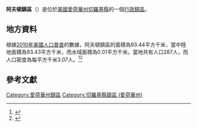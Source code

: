 {{noteTA
|G1=USState
|G2=地名
|G3=Unit
}}
{{Infobox settlement
|official_name            = 阿夫頓鎮區
|native_name = Afton Township
|settlement_type          = [[行政鎮區|行政鎮區]]
|image_skyline            = 
|imagesize                = 
|image_map                = Map highlighting Afton Township, Cherokee County, Iowa.svg
|mapsize                  = 250px
|pushpin_map  =USA Iowa
|pushpin_label = 阿夫頓鎮區
|pushpin_label_position   = top
|pushpin_map_caption      = 阿夫頓鎮區在愛荷華州的位置
|subdivision_type         = [[世界政區索引|國家]]
|subdivision_type1        = [[美国州份|州份]]
|subdivision_type2        = [[愛荷華州行政区划|縣]]
|subdivision_name         = [[美国|美国]]
|subdivision_name1        = [[愛荷華州|愛荷華州]]
|subdivision_name2        = [[切羅基縣_(愛荷華州)|切羅基縣]]
|elevation_ft             = 1365
|elevation_m              = 416
|timezone                 = [[北美中部時區|北美中部時區]]
|area_total_km2           = 93.44
|area_land_km2            = 93.43
|area_water_km2           = 0.01
|area_total_sq_mi         = 
|area_land_sq_mi          = 
|area_water_sq_mi         = 
|population_as_of         = [[2010年美國人口普查|2010]]
|population_footnotes     = 
|population_total         = 287
|population_density_km2   = auto
|population_density_sq_mi = auto
|utc_offset               = -6
|coordinates              = {{coord|42|46|31|N|95|26|21|W|type:city_region:US-AL_source:GNS-enwiki|display=inline,title}}
| coor_pinpoint           = 
| coordinates_footnotes   = 
|timezone_DST             = CDT
|utc_offset_DST           = -5
|postal_code_type         = [[美國郵區編號|郵區編號]]
|postal_code              = 
|area_code                = {{link-en|电话区号712|Area code 712|712}}
|blank_name = [[地名信息系统|GNIS ID]]
|blank_info = 467378
}}
'''阿夫頓鎮區'''（{{lang-en|Afton Township}}）是位於[[美國|美國]][[愛荷華州|愛荷華州]][[切羅基縣_(愛荷華州)|切羅基縣]]的一個[[行政鎮區|行政鎮區]]。

== 地方資料 ==
根據[[2010年美國人口普查|2010年美國人口普查]]的數據，阿夫頓鎮區的面積為93.44平方千米，當中陸地面積為93.43平方千米，而水域面積為0.01平方千米。當地共有人口287人，而人口密度為每平方千米3.07人。<ref name="GR8">{{cite web|url=http://factfinder2.census.gov|publisher=[[美国人口调查局|美国人口调查局]]|accessdate=2011-05-14|title=American FactFinder|archive-date=2013-09-11|archive-url=https://web.archive.org/web/20130911234518/http://factfinder2.census.gov/|dead-url=no}}</ref><ref>{{cite web|url=https://www.citypopulation.de/en/usa/iowa/admin/|title=USA: Iowa (Counties and Townships) - City Population}}</ref>

== 參考文獻 ==
{{reflist}}

{{切羅基縣 (愛荷華州)}}

{{DEFAULTSORT:Afton Township}}
[[Category:愛荷華州鎮區|Category:愛荷華州鎮區]]
[[Category:切羅基縣鎮區_(愛荷華州)|Category:切羅基縣鎮區 (愛荷華州)]]

{{Iowa-geo-stub}}